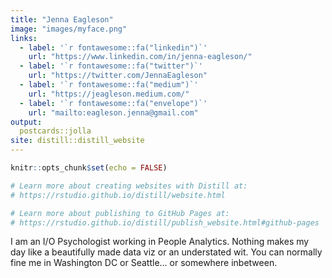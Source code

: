```yaml
---
title: "Jenna Eagleson"
image: "images/myface.png"
links:
  - label: '`r fontawesome::fa("linkedin")`'
    url: "https://www.linkedin.com/in/jenna-eagleson/"
  - label: '`r fontawesome::fa("twitter")`'
    url: "https://twitter.com/JennaEagleson"
  - label: '`r fontawesome::fa("medium")`'
    url: "https://jeagleson.medium.com/"
  - label: '`r fontawesome::fa("envelope")`'
    url: "mailto:eagleson.jenna@gmail.com"
output:
  postcards::jolla
site: distill::distill_website
---
```


```r
knitr::opts_chunk$set(echo = FALSE)

# Learn more about creating websites with Distill at:
# https://rstudio.github.io/distill/website.html

# Learn more about publishing to GitHub Pages at:
# https://rstudio.github.io/distill/publish_website.html#github-pages

```
I am an I/O Psychologist working in People Analytics. Nothing makes my day like a beautifully made data viz or an understated wit. You can normally fine me in Washington DC or Seattle... or somewhere inbetween. 
